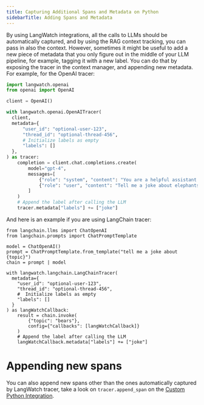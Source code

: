 ```yaml
---
title: Capturing Additional Spans and Metadata on Python
sidebarTitle: Adding Spans and Metadata
---
```


By using LangWatch integrations, all the calls to LLMs should be automatically captured, and by using the RAG context tracking, you can pass in also the context. However, sometimes it might be useful to add a new piece of metadata that you only figure out in the middle of your LLM pipeline, for example, tagging it with a new label. You can do that by exposing the tracer in the context manager, and appending new metadata. For example, for the OpenAI tracer:

```python
import langwatch.openai
from openai import OpenAI

client = OpenAI()

with langwatch.openai.OpenAITracer(
  client,
  metadata={
      "user_id": "optional-user-123",
      "thread_id": "optional-thread-456",
      # Initialize labels as empty
      "labels": []
  },
) as tracer:
    completion = client.chat.completions.create(
        model="gpt-4",
        messages=[
            {"role": "system", "content": "You are a helpful assistant."},
            {"role": "user", "content": "Tell me a joke about elephants."},
        ]
    )
    # Append the label after calling the LLM
    tracer.metadata["labels"] += ["joke"]
```

And here is an example if you are using LangChain tracer:

```import langwatch.langchain
from langchain.llms import ChatOpenAI
from langchain.prompts import ChatPromptTemplate

model = ChatOpenAI()
prompt = ChatPromptTemplate.from_template("tell me a joke about {topic}")
chain = prompt | model

with langwatch.langchain.LangChainTracer(
  metadata={
    "user_id": "optional-user-123",
    "thread_id": "optional-thread-456",
    #  Initialize labels as empty
    "labels": []
  }
) as langWatchCallback:
    result = chain.invoke(
        {"topic": "bears"},
        config={"callbacks": [langWatchCallback]}
    )
    # Append the label after calling the LLM
    langWatchCallback.metadata["labels"] += ["joke"]
```

# Appending new spans

You can also append new spans other than the ones automatically captured by LangWatch tracer, take a look on `tracer.append_span` on the [Custom Python Integration](./custom-Python).
